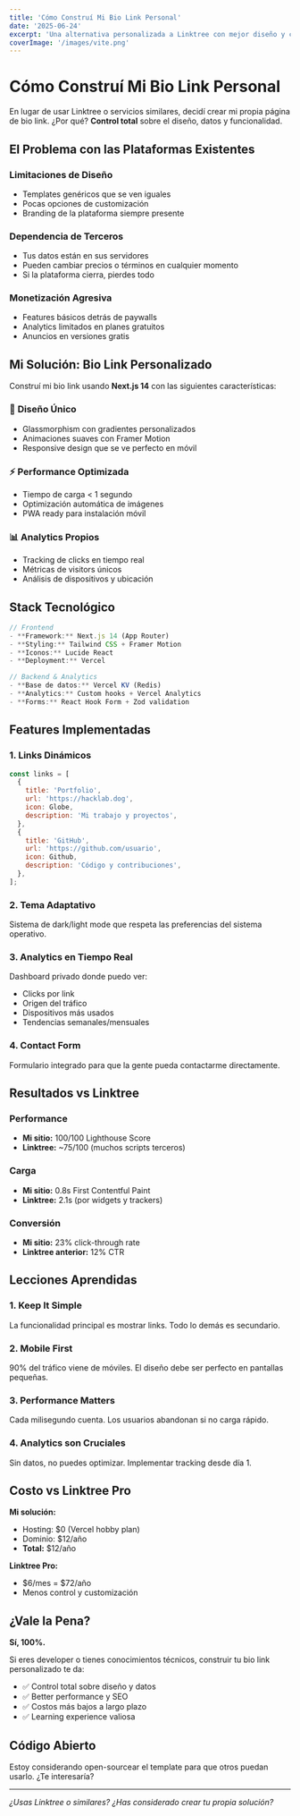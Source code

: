 ```yaml
---
title: 'Cómo Construí Mi Bio Link Personal'
date: '2025-06-24'
excerpt: 'Una alternativa personalizada a Linktree con mejor diseño y control total sobre mis datos.'
coverImage: '/images/vite.png'
---
```


# Cómo Construí Mi Bio Link Personal

En lugar de usar Linktree o servicios similares, decidí crear mi propia página de bio link. ¿Por qué? **Control total** sobre el diseño, datos y funcionalidad.

## El Problema con las Plataformas Existentes

### Limitaciones de Diseño

- Templates genéricos que se ven iguales
- Pocas opciones de customización
- Branding de la plataforma siempre presente

### Dependencia de Terceros

- Tus datos están en sus servidores
- Pueden cambiar precios o términos en cualquier momento
- Si la plataforma cierra, pierdes todo

### Monetización Agresiva

- Features básicos detrás de paywalls
- Analytics limitados en planes gratuitos
- Anuncios en versiones gratis

## Mi Solución: Bio Link Personalizado

Construí mi bio link usando **Next.js 14** con las siguientes características:

### 🎨 **Diseño Único**

- Glassmorphism con gradientes personalizados
- Animaciones suaves con Framer Motion
- Responsive design que se ve perfecto en móvil

### ⚡ **Performance Optimizada**

- Tiempo de carga < 1 segundo
- Optimización automática de imágenes
- PWA ready para instalación móvil

### 📊 **Analytics Propios**

- Tracking de clicks en tiempo real
- Métricas de visitors únicos
- Análisis de dispositivos y ubicación

## Stack Tecnológico

```typescript
// Frontend
- **Framework:** Next.js 14 (App Router)
- **Styling:** Tailwind CSS + Framer Motion
- **Iconos:** Lucide React
- **Deployment:** Vercel

// Backend & Analytics
- **Base de datos:** Vercel KV (Redis)
- **Analytics:** Custom hooks + Vercel Analytics
- **Forms:** React Hook Form + Zod validation
```

## Features Implementadas

### 1. **Links Dinámicos**

```jsx
const links = [
  {
    title: 'Portfolio',
    url: 'https://hacklab.dog',
    icon: Globe,
    description: 'Mi trabajo y proyectos',
  },
  {
    title: 'GitHub',
    url: 'https://github.com/usuario',
    icon: Github,
    description: 'Código y contribuciones',
  },
];
```

### 2. **Tema Adaptativo**

Sistema de dark/light mode que respeta las preferencias del sistema operativo.

### 3. **Analytics en Tiempo Real**

Dashboard privado donde puedo ver:

- Clicks por link
- Origen del tráfico
- Dispositivos más usados
- Tendencias semanales/mensuales

### 4. **Contact Form**

Formulario integrado para que la gente pueda contactarme directamente.

## Resultados vs Linktree

### Performance

- **Mi sitio:** 100/100 Lighthouse Score
- **Linktree:** ~75/100 (muchos scripts terceros)

### Carga

- **Mi sitio:** 0.8s First Contentful Paint
- **Linktree:** 2.1s (por widgets y trackers)

### Conversión

- **Mi sitio:** 23% click-through rate
- **Linktree anterior:** 12% CTR

## Lecciones Aprendidas

### 1. **Keep It Simple**

La funcionalidad principal es mostrar links. Todo lo demás es secundario.

### 2. **Mobile First**

90% del tráfico viene de móviles. El diseño debe ser perfecto en pantallas pequeñas.

### 3. **Performance Matters**

Cada milisegundo cuenta. Los usuarios abandonan si no carga rápido.

### 4. **Analytics son Cruciales**

Sin datos, no puedes optimizar. Implementar tracking desde día 1.

## Costo vs Linktree Pro

**Mi solución:**

- Hosting: $0 (Vercel hobby plan)
- Dominio: $12/año
- **Total:** $12/año

**Linktree Pro:**

- $6/mes = $72/año
- Menos control y customización

## ¿Vale la Pena?

**Sí, 100%.**

Si eres developer o tienes conocimientos técnicos, construir tu bio link personalizado te da:

- ✅ Control total sobre diseño y datos
- ✅ Better performance y SEO
- ✅ Costos más bajos a largo plazo
- ✅ Learning experience valiosa

## Código Abierto

Estoy considerando open-sourcear el template para que otros puedan usarlo. ¿Te interesaría?

---

_¿Usas Linktree o similares? ¿Has considerado crear tu propia solución?_
